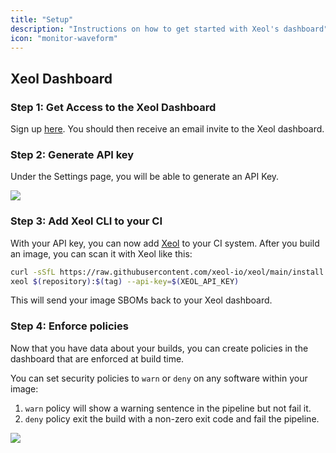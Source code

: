 ```yaml
---
title: "Setup"
description: "Instructions on how to get started with Xeol's dashboard"
icon: "monitor-waveform"
---
```


## Xeol Dashboard

### Step 1: Get Access to the Xeol Dashboard

Sign up [here](https://www.xeol.io/get-started). You should then receive an email invite to the Xeol dashboard.


### Step 2: Generate API key

Under the Settings page, you will be able to generate an API Key.

<Frame caption="Settings Page" type="glass">
  <img src="/images/settings-page.png" />
</Frame>

### Step 3: Add Xeol CLI to your CI

With your API key, you can now add [Xeol](https://github.com/xeol-io/xeol) to your CI system. After you build an image,
you can scan it with Xeol like this:

```bash pipeline.yml
curl -sSfL https://raw.githubusercontent.com/xeol-io/xeol/main/install.sh | sh -s -- -b /usr/local/bin
xeol $(repository):$(tag) --api-key=$(XEOL_API_KEY)
```

This will send your image SBOMs back to your Xeol dashboard.


### Step 4: Enforce policies

Now that you have data about your builds, you can create policies in the dashboard that are enforced at build time.

You can set security policies to `warn` or `deny` on any software within your image:
1. `warn` policy will show a warning sentence in the pipeline but not fail it.
2. `deny` policy exit the build with a non-zero exit code and fail the pipeline.

<Frame caption="Settings Page" type="glass">
  <img src="/images/policy-page.png" />
</Frame>